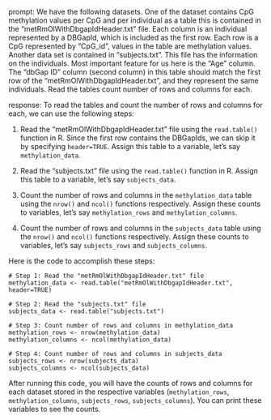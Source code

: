 prompt:
We have the following datasets. One of the dataset contains CpG methylation values per CpG and per individual as a table this is contained in the “metRmOlWithDbgapIdHeader.txt” file. Each column is an individual represented by a DBGapId, which is included as the first row. Each row is a CpG represented by "CpG_id", values in the table are methylation values. Another data set is contained in “subjects.txt”. This file has the information on the individuals. Most important feature for us here is the "Age" column. The "dbGap ID" column (second column) in this table should match the first row of the "metRmOlWithDbgapIdHeader.txt", and they represent the same individuals. 
Read the tables count number of rows and columns for each.

response:
To read the tables and count the number of rows and columns for each, we can use the following steps:

1. Read the "metRmOlWithDbgapIdHeader.txt" file using the `read.table()` function in R. Since the first row contains the DBGapIds, we can skip it by specifying `header=TRUE`. Assign this table to a variable, let's say `methylation_data`.

2. Read the "subjects.txt" file using the `read.table()` function in R. Assign this table to a variable, let's say `subjects_data`.

3. Count the number of rows and columns in the `methylation_data` table using the `nrow()` and `ncol()` functions respectively. Assign these counts to variables, let's say `methylation_rows` and `methylation_columns`.

4. Count the number of rows and columns in the `subjects_data` table using the `nrow()` and `ncol()` functions respectively. Assign these counts to variables, let's say `subjects_rows` and `subjects_columns`.

Here is the code to accomplish these steps:

```
# Step 1: Read the "metRmOlWithDbgapIdHeader.txt" file
methylation_data <- read.table("metRmOlWithDbgapIdHeader.txt", header=TRUE)

# Step 2: Read the "subjects.txt" file
subjects_data <- read.table("subjects.txt")

# Step 3: Count number of rows and columns in methylation_data
methylation_rows <- nrow(methylation_data)
methylation_columns <- ncol(methylation_data)

# Step 4: Count number of rows and columns in subjects_data
subjects_rows <- nrow(subjects_data)
subjects_columns <- ncol(subjects_data)
```

After running this code, you will have the counts of rows and columns for each dataset stored in the respective variables (`methylation_rows`, `methylation_columns`, `subjects_rows`, `subjects_columns`). You can print these variables to see the counts.
